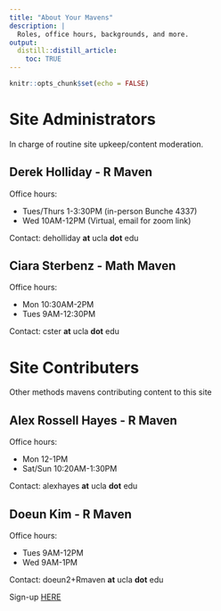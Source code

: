 ```yaml
---
title: "About Your Mavens"
description: |
  Roles, office hours, backgrounds, and more.
output:
  distill::distill_article:
    toc: TRUE
---
```


```r
knitr::opts_chunk$set(echo = FALSE)
```

# Site Administrators

In charge of routine site upkeep/content moderation.

## Derek Holliday - R Maven

Office hours:

-  Tues/Thurs 1-3:30PM (in-person Bunche 4337)
-  Wed 10AM-12PM (Virtual, email for zoom link)

Contact: deholliday **at** ucla **dot** edu

## Ciara Sterbenz - Math Maven

Office hours:

-  Mon 10:30AM-2PM
-  Tues 9AM-12:30PM

Contact: cster **at** ucla **dot** edu

# Site Contributers

Other methods mavens contributing content to this site

## Alex Rossell Hayes - R Maven

Office hours:

-  Mon 12-1PM
-  Sat/Sun 10:20AM-1:30PM

Contact: alexhayes **at** ucla **dot** edu

## Doeun Kim - R Maven

Office hours:

-  Tues 9AM-12PM
-  Wed 9AM-1PM

Contact: doeun2+Rmaven **at** ucla **dot** edu

Sign-up <a href="https://doeunkim.org/officehour2.html" target="_blank">HERE</a>
